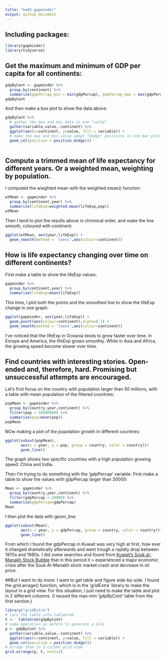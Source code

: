 ```yaml
---
title: "hw03-gapminder"
output: github_document
---
```

## Including packages:
```r
library(gapminder)
library(tidyverse)
```
## Get the maximum and minimum of GDP per capita for all continents:
```r
gdpByCont <- gapminder %>% 
  group_by(continent) %>% 
  summarize(gdpPercap_min = min(gdpPercap), gdpPercap_max = max(gdpPercap))
gdpByCont
```
And then make a box plot to show the data above:
```r
gdpByCont %>% 
  # gather the max and min data in one "value"
  gather(variable,value,-continent) %>% 
  ggplot(aes(x=continent, y=value, fill = variable)) + 
  # make the max and min value adopt "dodge" positions in one bar plot
  geom_col(position = position_dodge())
  
```

## Compute a trimmed mean of life expectancy for different years. Or a weighted mean, weighting by population. 
I computed the wieghted mean with the weighted.mean() function:
```r
wtMean <- gapminder %>% 
  group_by(continent,year) %>% 
  summarise(lifeExp=weighted.mean(lifeExp,pop))
wtMean
```
Then I tend to plot the results above in chronical order, and make the line smooth, coloured with continent:
```r
ggplot(wtMean, aes(year,lifeExp)) +
  geom_smooth(method = 'loess',aes(colour=continent))
```

## How is life expectancy changing over time on different continents?
First make a table to show the lifeExp values:
```r
gapminder %>% 
  group_by(continent,year) %>% 
  summarise(lifeExp=mean(lifeExp))
```
This time, I plot both the points and the smoothed line to show the lifeExp change in one graph:
```r
ggplot(gapminder, aes(year,lifeExp)) +
  geom_point(aes(colour=continent),alpha=0.1) +
  geom_smooth(method = 'loess',aes(colour=continent))
```
I've noticed that the lifeExp in Oceania tends to grow faster over time. In Enrope and America, the lifeExp grows smoothly. While in Asia and Africa, the growing speed become slower over time. 

## Find countries with interesting stories. Open-ended and, therefore, hard. Promising but unsuccessful attempts are encouraged.

Let's first focus on the country with population larger than 50 millions, with a table with mean population of the filtered countries:
```r
popMean <- gapminder %>% 
  group_by(country,year,continent) %>% 
  filter(pop > 50000000) %>%  
  summarise(pop=mean(pop))
popMean
```
NOw making a plot of the popolation growth in different countries:
```r
ggplot(subset(popMean),
       aes(x = year, y = pop, group = country, color = country))+
       geom_line()
```
The graph shows two specific countries with a high population growing speed: China and India. 

Then I'm trying to do something with the 'gdpPercap' variable. First make a table to show the values with gdpPercap larger than 20000:
```r
Mean <- gapminder %>%
  group_by(country,year,continent) %>%
  filter(gdpPercap > 20000) %>%
  summarise(gdpPercap=gdpPercap)
Mean
```
I then plot the data with geom_line:
```r
ggplot(subset(Mean),
       aes(x = year, y = gdpPercap, group = country, color = country))+
       geom_line()
```
From which I found the gdpPercap in Kuwait was very high at first, how ever it changed dramatically afterwards and went trough a rapidly drop between 1970s and 1980s. I did some searches and found from [Kuwait’s Souk al-Manakh Stock Bubble](http://www.thebubblebubble.com/souk-al-manakh/) that in this period it 
> experienced a major economic crisis after the Souk Al-Manakh stock market crash and decrease in oil price.

##But I want to do more:
I want to get table and figure side-by-side. I found the grid.arrage() function, which is in the 'gridExtra' library to make the layout in a grid view. For this situation, I just need to make the table and plot in 2 different columns.
(I reused the max-min 'gdpByCont' table from the first section.)
```r
library("gridExtra")
# turn the table into tableGrob
t <-  tableGrob(gdpByCont)
# same operation as before to generate a plot
p <- gdpByCont %>% 
  gather(variable,value,-continent) %>% 
  ggplot(aes(x=continent, y=value, fill = variable)) + 
  geom_col(position = position_dodge())
# arrage them in 2-column grid view
grid.arrange(p, t, ncol=2)
```



